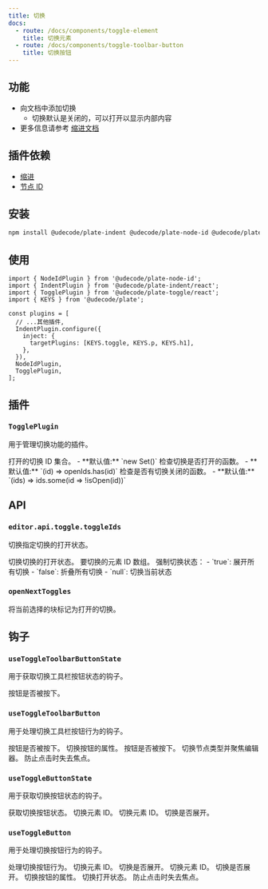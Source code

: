 ```yaml
---
title: 切换
docs:
  - route: /docs/components/toggle-element
    title: 切换元素
  - route: /docs/components/toggle-toolbar-button
    title: 切换按钮
---
```


<ComponentPreview name="toggle-demo" />

<PackageInfo>

## 功能

- 向文档中添加切换
  - 切换默认是关闭的，可以打开以显示内部内容
- 更多信息请参考 [缩进文档](/docs/indent)

## 插件依赖

- [缩进](/docs/indent)
- [节点 ID](/docs/node-id)

</PackageInfo>

## 安装

```bash
npm install @udecode/plate-indent @udecode/plate-node-id @udecode/plate-toggle
```

## 使用

```tsx
import { NodeIdPlugin } from '@udecode/plate-node-id';
import { IndentPlugin } from '@udecode/plate-indent/react';
import { TogglePlugin } from '@udecode/plate-toggle/react';
import { KEYS } from '@udecode/plate';

const plugins = [
  // ...其他插件,
  IndentPlugin.configure({
    inject: {
      targetPlugins: [KEYS.toggle, KEYS.p, KEYS.h1],
    },
  }),
  NodeIdPlugin,
  TogglePlugin,
];
```

## 插件

### `TogglePlugin`

用于管理切换功能的插件。

<API name="TogglePlugin">
<APIOptions type="object">
  <APIItem name="openIds" type="Set<string>" optional>
    打开的切换 ID 集合。
    - **默认值:** `new Set()`
  </APIItem>
  <APIItem name="isOpen" type="(toggleId: string) => boolean" optional>
    检查切换是否打开的函数。
    - **默认值:** `(id) => openIds.has(id)`
  </APIItem>
  <APIItem name="someClosed" type="(toggleIds: string[]) => boolean" optional>
    检查是否有切换关闭的函数。
    - **默认值:** `(ids) => ids.some(id => !isOpen(id))`
  </APIItem>
</APIOptions>
</API>

## API

### `editor.api.toggle.toggleIds`

切换指定切换的打开状态。

<API name="editor.api.toggle.toggleIds">
切换切换的打开状态。

<APIParameters>
  <APIItem name="ids" type="string[]">
    要切换的元素 ID 数组。
  </APIItem>
  <APIItem name="force" type="boolean | null" optional>
    强制切换状态：
    - `true`: 展开所有切换
    - `false`: 折叠所有切换
    - `null`: 切换当前状态
  </APIItem>
</APIParameters>
</API>

### `openNextToggles`

将当前选择的块标记为打开的切换。

## 钩子

### `useToggleToolbarButtonState`

用于获取切换工具栏按钮状态的钩子。

<API name="useToggleToolbarButtonState">
<APIReturns type="object">
  <APIItem name="pressed" type="boolean">
    按钮是否被按下。
  </APIItem>
</APIReturns>
</API>

### `useToggleToolbarButton`

用于处理切换工具栏按钮行为的钩子。

<API name="useToggleToolbarButton">
<APIState>
  <APIItem name="pressed" type="boolean">
    按钮是否被按下。
  </APIItem>
</APIState>

<APIReturns type="object">
  <APIItem name="props" type="object">
    切换按钮的属性。
    <APISubList>
      <APISubListItem parent="props" name="pressed" type="boolean">
        按钮是否被按下。
      </APISubListItem>
      <APISubListItem parent="props" name="onClick" type="function">
        切换节点类型并聚焦编辑器。
      </APISubListItem>
      <APISubListItem parent="props" name="onMouseDown" type="function">
        防止点击时失去焦点。
      </APISubListItem>
    </APISubList>
  </APIItem>
</APIReturns>
</API>

### `useToggleButtonState`

用于获取切换按钮状态的钩子。

<API name="useToggleButtonState">
获取切换按钮状态。

<APIParameters>
  <APIItem name="toggleId" type="string">
    切换元素 ID。
  </APIItem>
</APIParameters>

<APIReturns type="object">
  <APIItem name="toggleId" type="string">
    切换元素 ID。
  </APIItem>
  <APIItem name="open" type="boolean">
    切换是否展开。
  </APIItem>
</APIReturns>
</API>

### `useToggleButton`

用于处理切换按钮行为的钩子。

<API name="useToggleButton">
处理切换按钮行为。

<APIParameters>
  <APIItem name="toggleId" type="string">
    切换元素 ID。
  </APIItem>
  <APIItem name="open" type="boolean">
    切换是否展开。
  </APIItem>
</APIParameters>

<APIReturns type="object">
  <APIItem name="toggleId" type="string">
    切换元素 ID。
  </APIItem>
  <APIItem name="open" type="boolean">
    切换是否展开。
  </APIItem>
  <APIItem name="buttonProps" type="object">
    切换按钮的属性。
    <APISubList>
      <APISubListItem parent="buttonProps" name="onClick" type="function">
        切换打开状态。
      </APISubListItem>
      <APISubListItem parent="buttonProps" name="onMouseDown" type="function">
        防止点击时失去焦点。
      </APISubListItem>
    </APISubList>
  </APIItem>
</APIReturns>
</API>